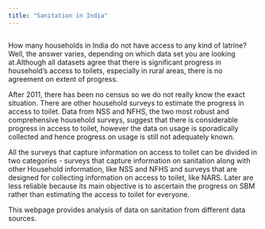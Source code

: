 ```yaml
---
title: "Sanitation in India"
---
```


```r

```



How many households in India do not have access to any kind of latrine? Well, the answer varies, depending on which data set you are looking at.Although all datasets agree that there is significant progress in household's access to toilets, especially in rural areas, there is no agreement on extent of progress. 

After 2011, there has been no census so we do not really know the exact situation. There are other household surveys to estimate the progress in access to toilet. Data from NSS and NFHS, the two most robust and comprehensive household surveys, suggest that there is considerable progress in access to toilet, however the data on usage is sporadically collected and hence progress on usage is still not adequately known. 

All the surveys that capture information on access to toilet can be divided in two categories - surveys that capture information on sanitation along with other Household information, like NSS and NFHS and surveys that are designed for collecting information on access to toilet, like NARS. Later are less reliable because its main objective is to ascertain the progress on SBM rather than estimating the access to toilet for everyone. 

This webpage provides analysis of data on sanitation from different data  sources.

